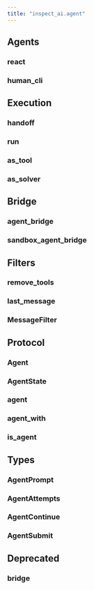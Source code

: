 ```yaml
---
title: "inspect_ai.agent"
---
```


## Agents

### react
### human_cli

## Execution

### handoff
### run
### as_tool
### as_solver

## Bridge

### agent_bridge
### sandbox_agent_bridge

## Filters

### remove_tools
### last_message
### MessageFilter

## Protocol

### Agent
### AgentState
### agent
### agent_with
### is_agent

## Types

### AgentPrompt
### AgentAttempts
### AgentContinue
### AgentSubmit

## Deprecated

### bridge
